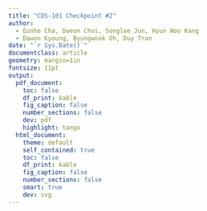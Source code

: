 ```yaml
---
title: "CDS-101 Checkpoint #2"
author: 
  - Eunho Cha, Daeun Choi, Songlee Jun, Hyun Woo Kang
  - Dawon Kyoung, Byungwook Oh, Duy Tran
date: "`r Sys.Date()`"
documentclass: article
geometry: margin=1in
fontsize: 11pt
output:
  pdf_document:
    toc: false
    df_print: kable
    fig_caption: false
    number_sections: false
    dev: pdf
    highlight: tango
  html_document:
    theme: default
    self_contained: true
    toc: false
    df_print: kable
    fig_caption: false
    number_sections: false
    smart: true
    dev: svg
---
```



